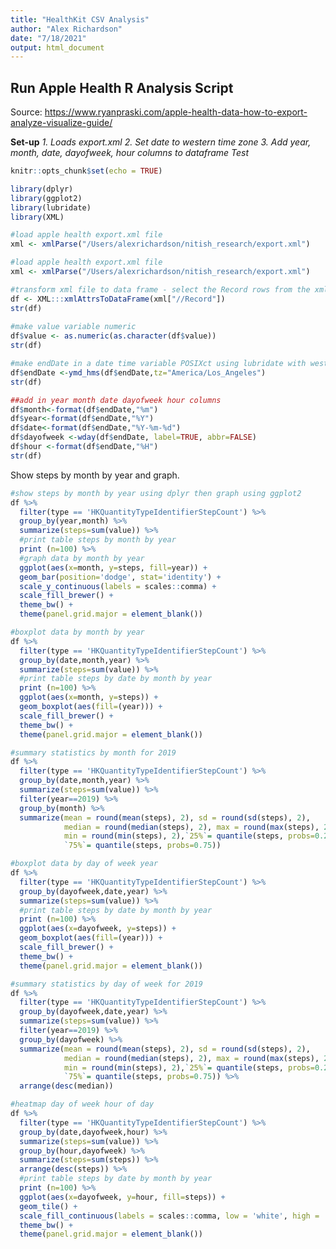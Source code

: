 ```yaml
---
title: "HealthKit CSV Analysis"
author: "Alex Richardson"
date: "7/18/2021"
output: html_document
---
```


## Run Apple Health R Analysis Script

Source: <https://www.ryanpraski.com/apple-health-data-how-to-export-analyze-visualize-guide/>

**Set-up**
*1. Loads export.xml*
*2. Set date to western time zone*
*3. Add year, month, date, dayofweek, hour columns to dataframe*
*Test*

```r
knitr::opts_chunk$set(echo = TRUE)

library(dplyr)
library(ggplot2)
library(lubridate)
library(XML)

#load apple health export.xml file
xml <- xmlParse("/Users/alexrichardson/nitish_research/export.xml")

#load apple health export.xml file
xml <- xmlParse("/Users/alexrichardson/nitish_research/export.xml")

#transform xml file to data frame - select the Record rows from the xml file
df <- XML:::xmlAttrsToDataFrame(xml["//Record"])
str(df)
 
#make value variable numeric
df$value <- as.numeric(as.character(df$value))
str(df)

#make endDate in a date time variable POSIXct using lubridate with western time zone
df$endDate <-ymd_hms(df$endDate,tz="America/Los_Angeles")
str(df)

##add in year month date dayofweek hour columns
df$month<-format(df$endDate,"%m")
df$year<-format(df$endDate,"%Y")
df$date<-format(df$endDate,"%Y-%m-%d")
df$dayofweek <-wday(df$endDate, label=TRUE, abbr=FALSE)
df$hour <-format(df$endDate,"%H")
str(df)
```

Show steps by month by year and graph.

```r
#show steps by month by year using dplyr then graph using ggplot2
df %>%
  filter(type == 'HKQuantityTypeIdentifierStepCount') %>%
  group_by(year,month) %>%
  summarize(steps=sum(value)) %>%
  #print table steps by month by year
  print (n=100) %>%
  #graph data by month by year
  ggplot(aes(x=month, y=steps, fill=year)) + 
  geom_bar(position='dodge', stat='identity') +
  scale_y_continuous(labels = scales::comma) +
  scale_fill_brewer() +
  theme_bw() +  
  theme(panel.grid.major = element_blank())

#boxplot data by month by year
df %>%
  filter(type == 'HKQuantityTypeIdentifierStepCount') %>%
  group_by(date,month,year) %>%
  summarize(steps=sum(value)) %>%
  #print table steps by date by month by year
  print (n=100) %>%
  ggplot(aes(x=month, y=steps)) + 
  geom_boxplot(aes(fill=(year))) + 
  scale_fill_brewer() +
  theme_bw() +  
  theme(panel.grid.major = element_blank())

#summary statistics by month for 2019
df %>%
  filter(type == 'HKQuantityTypeIdentifierStepCount') %>%
  group_by(date,month,year) %>%
  summarize(steps=sum(value)) %>%
  filter(year==2019) %>%
  group_by(month) %>%
  summarize(mean = round(mean(steps), 2), sd = round(sd(steps), 2), 
            median = round(median(steps), 2), max = round(max(steps), 2), 
            min = round(min(steps), 2),`25%`= quantile(steps, probs=0.25),
            `75%`= quantile(steps, probs=0.75))

#boxplot data by day of week year
df %>%
  filter(type == 'HKQuantityTypeIdentifierStepCount') %>%
  group_by(dayofweek,date,year) %>%
  summarize(steps=sum(value)) %>%
  #print table steps by date by month by year
  print (n=100) %>%
  ggplot(aes(x=dayofweek, y=steps)) + 
  geom_boxplot(aes(fill=(year))) + 
  scale_fill_brewer() +
  theme_bw() +  
  theme(panel.grid.major = element_blank())

#summary statistics by day of week for 2019
df %>%
  filter(type == 'HKQuantityTypeIdentifierStepCount') %>%
  group_by(dayofweek,date,year) %>%
  summarize(steps=sum(value)) %>%
  filter(year==2019) %>%
  group_by(dayofweek) %>%
  summarize(mean = round(mean(steps), 2), sd = round(sd(steps), 2), 
            median = round(median(steps), 2), max = round(max(steps), 2), 
            min = round(min(steps), 2),`25%`= quantile(steps, probs=0.25),
            `75%`= quantile(steps, probs=0.75)) %>%
  arrange(desc(median))

#heatmap day of week hour of day
df %>%
  filter(type == 'HKQuantityTypeIdentifierStepCount') %>%
  group_by(date,dayofweek,hour) %>% 
  summarize(steps=sum(value)) %>% 
  group_by(hour,dayofweek) %>% 
  summarize(steps=sum(steps)) %>% 
  arrange(desc(steps)) %>%
  #print table steps by date by month by year
  print (n=100) %>%
  ggplot(aes(x=dayofweek, y=hour, fill=steps)) + 
  geom_tile() + 
  scale_fill_continuous(labels = scales::comma, low = 'white', high = 'red') +
  theme_bw() + 
  theme(panel.grid.major = element_blank())
```
